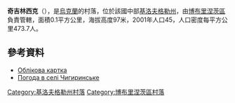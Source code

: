 {{coord|47|50|55|N|32|12|6|E|scale:100000_region:UA|display=title}}

'''奇吉林西克'''（{{lang-uk|Чигиринське}}），是[[烏克蘭|烏克蘭]]的村落，位於該國中部[[基洛夫格勒州|基洛夫格勒州]]，由[[博布里涅茨區|博布里涅茨區]]負責管轄，面積0.1平方公里，海拔高度97米，2001年人口45，人口密度每平方公里473.7人。

==參考資料==
* [http://gska2.rada.gov.ua/pls/z7502/A005?rdat1=11.11.2008&rf7571=16394 Облікова картка]{{dead link|date=2017年12月 |bot=InternetArchiveBot |fix-attempted=yes }}
* [http://weather.in.ua/ua/kirovogradskaja/28400 Погода в селі Чигиринське]{{Wayback|url=http://weather.in.ua/ua/kirovogradskaja/28400 |date=20160305084150 }}

{{DEFAULTSORT:Чигиринське}}
[[Category:基洛夫格勒州村落|Category:基洛夫格勒州村落]]
[[Category:博布里涅茨區村落|Category:博布里涅茨區村落]]


{{Kirovohrad-geo-stub}}